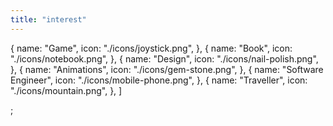 ```yaml
---
title: "interest"
---
```


  {
    name: "Game",
    icon: "./icons/joystick.png",
  },
  {
    name: "Book",
    icon: "./icons/notebook.png",
  },
  {
    name: "Design",
    icon: "./icons/nail-polish.png",
  },
  {
    name: "Animations",
    icon: "./icons/gem-stone.png",
  },
  {
    name: "Software Engineer",
    icon: "./icons/mobile-phone.png",
  },
  {
    name: "Traveller",
    icon: "./icons/mountain.png",
  },
]

;

